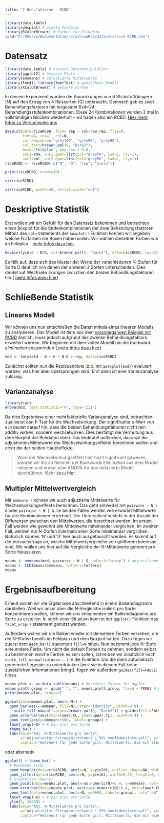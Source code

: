 ```yaml
---
title: "2 Beh.faktoren - RCBD"
---
```


```r
library(data.table)
library(desplot) # plotte Feldplan
library(RColorBrewer) # Farben für Feldplan
load("D:/RKurse/Dokumentation/crashcouRse/datasets/rice RCBD.rda")
```

# Datensatz

```r
library(data.table) # bessere Datenmanipulation
library(ggplot2) # bessere Plots
library(emmeans) # adjustierte Mittelwerte
library(lme4); library(lmerTest) # gemischtes Modell
library(RColorBrewer) # bessere Farben
```

In diesem Experiment wurden die Auswirkungen von 6 Stickstoffdüngern (N) auf den Ertrag von 4 Reissorten (G) untersucht. Demnach gab es zwei Behandlungsfaktoren mit insgesamt 6x4=24 Behandlungsstufenkombinationen. Diese 24 Kombinationen wurden 3 mal in vollständigen Blöcken wiederholt - wir haben also ein RCBD. [Hier mehr Infos zu Versuchsdesigns](appendix_designs.html)

```r
desplot(data=riceRCBD, form= rep ~ col+row|rep, flip=T,
        text=G, cex=1, col=N,
        col.regions=c("grey100", "grey90", "grey80"),
        col.text=brewer.pal(6, "Dark2"),
        main="Feldplan", key.cex = 0.6,
        out1=row, out1.gpar=list(col="grey50", lwd=1, lty=1),
        out2=col, out2.gpar=list(col="grey50", lwd=1, lty=1))
riceRCBD <- riceRCBD[,c("N", "G", "rep", "yield")]
```

<div class = "row"> <div class = "col-md-6">
```r
print(riceRCBD, nrows=10)
```
</div> <div class = "col-md-6">
```r
str(riceRCBD)
```
```r
str(riceRCBD, width=40, strict.width="cut")
```
</div> </div>

# Deskriptive Statistik
Erst wollen wir ein Gefühl für den Datensatz bekommen und betrachten einen Boxplot für die Stufenkombinationen der zwei Behandlungsfaktoren. Mittels des `col=` statements der `boxplot()` Funktion können wir angeben welche Füllfarben die Boxen haben sollen. Wir wählen dieselben Farben wie im Feldplan - [mehr Infos dazu hier](datr_desplot.html).

```r
boxplot(yield ~ N*G, col=brewer.pal(6, "Dark2"), data=riceRCBD, las=2) # las=2 dreht die Achsenbeschriftung
```

Es fällt auf, dass sich das Muster der Werte der verschiedenen N-Stufen für Sorte D deutlich von denen der anderen 3 Sorten unterscheiden. Dies deutet auf Wechselwirkungen zwischen den beiden Behandlungsfaktoren hin ( [mehr Infos dazu hier](appendix_interaktionen.html)). 

# Schließende Statistik
## Lineares Modell
Wir können uns nun entschließen die Daten mittels eines linearen Modells zu analysieren. Das Modell ist dem aus dem [vorangegangen Beispiel mit RCBD](1f_rcbd.html) ähnlich, muss jedoch aufgrund des zweiten Behandlungsfaktors erweitert werden. Wir beginnen mit dem vollen Modell um die *backward elimination* anzuwenden ( [mehr Infos dazu hier](appendix_interaktionen.html)).

```r
mod <- lm(yield ~ N + G + N:G + rep, data=riceRCBD)
```

Zunächst sollten nun die Residuenplots (z.b. mit `autoplot(mod)`) evaluiert werden, was hier aber übersprungen wird. Erst dann ist eine Varianzanalyse zulässig.

## Varianzanalyse

```r
library(car)
Anova(mod, test.statistic="F", type="III")
```

Da dies Ergebnisse einer mehrfaktorielle Varianzanalyse sind, betrachten zualleerst den F-Test für die Wechselwirkung. Der signifikante p-Wert von `G:N` deutet darauf hin, dass die beiden Behandlungsfaktoren nicht rein additiv wirken, sondern wechselwirken. Dies bestätigt die Vermutung aus dem Boxplot der Rohdaten oben. Das bedeutet außerdem, dass wir die adjustierten Mittelwerte der Wechselwirkungseffekte berechnen wollen und *nicht* die der beiden Haupteffekte.

> Wäre der Wechselwirkungseffekt hier nicht signifikant gewesen, würden wir ihn im Rahmen der Backwards Elimination aus dem Modell nehmen und erneut eine ANOVA für das reduzierte Modell durchführen. Mehr dazu [hier](appendix_interaktionen.html).

## Multipler Mittelwertvergleich

Mit `emmeans()` können wir auch adjustierte Mittelwerte für Wechselwirkungseffekte berechnen. Das geht entweder mit `pairwise ~ N : G` oder `pairwise ~ N | G`. Im beiden Fällen werden wie erwartet Mittelwerte für alle Kombinationen errechnet. Der Unterschied besteht in der Anzahl der Differenzen zwischen den Mittelwerten, die berechnet werden. Im ersten Fall werden wie gewohnt alle Mittelwerte miteinander verglichen. Im zweiten Fall, werden nur N-Stufen innerhalb einer Sorte miteinander verglichen. Natürlich können 'N' und 'G' hier auch ausgetauscht werden. Es kommt auf die Versuchsfrage an, welche Mittelwertvergleiche von größerem Interesse sind. Wir wollen uns hier auf die Vergleiche der N-Mittelwerte getrennt pro Sorte fokussieren.

```r
means <- emmeans(mod, pairwise ~ N | G, adjust="tukey") # adjust="none" für t-test
means <- CLD(means$emmeans, Letters=letters)
means
```

# Ergebnisaufbereitung

Erneut wollen wir die Ergebnisse abschließend in einem Balkendiagramm darstellen. Weil wir unser aber die N-Vergleiche isoliert pro Sorte konzentrieren wollen, können wir uns entscheiden ein Balkendiagramm pro Sorte zu erstellen. In solch einer Situation kann in der `ggplot()` Funktion das `facet_wrap()` statement genutzt werden. 

Außerdem wollen wir die Balken wieder mit denselben Farben versehen, die die N-Stufen bereits im Feldplan und dem Boxplot hatten. Dazu fügen wir zuerst dem `geom_bar()` statement `fill=N` hinzu. Nun bekommt jede N-Stufe eine andere Farbe. Um nicht die default Farben zu nehmen, sondern selbst zu bestimmen welche Farben es sein sollen, schreiben wir zusätzlich noch `scale_fill_manual(values=...)` in die Funktion. Um die dann automatisch generierte Legende zu unterdrücken (weil sie in diesem Fall keine zusätzlichen Informationen bringt), fügen wir außerdem `guides(fill=FALSE)` hinzu.

```r
means.plot <- as.data.table(means) # korrektes Format für ggplot
means.plot$.group <- gsub(" ", "", means.plot$.group, fixed = TRUE) # Entferne Leerzeichen
print(means.plot, nrows=2)

ggplot(data=means.plot, aes(x=N)) +
  geom_bar(aes(y=emmean, fill=N), stat="identity", width=0.8) +
    scale_fill_manual(values=brewer.pal(6, "Dark2")) + guides(fill=FALSE) +
  geom_errorbar(aes(ymin=lower.CL, ymax=upper.CL), width=0.4) +
  geom_text(aes(y=emmean+1500, label=.group)) +
  facet_wrap(~G) + # ein plot pro Sorte
  theme_bw() +
  labs(main="Adj. N-Mittelwerte pro Sorte",
       y="Adjustierter Ertragsmittelwert ± 95% Konfidenzintervall", x="N-Dünger",
       caption="Getrennt für jede Sorte gilt: Mittelwerte, die mit einem gemeinsamen Buchstaben versehen sind,\n sind laut Tukey-test nicht signifikant voneinander verschieden.")
```

oder alternativ

```r
ggplot() + theme_bw() +
  # Rohdaten (crd)
  geom_boxplot(data=riceRCBD, aes(x=N, y=yield), outlier.shape=NA, width=0.6) +
  geom_jitter(data=riceRCBD, aes(x=N, y=yield), width=0.25, height=0, shape=1) +
  # Ergebnisse (means)
  geom_point(data=means.plot, aes(x=as.numeric(N)+0.4, y=emmean), col="red", shape=16, size=2) +
  geom_errorbar(data=means.plot, aes(x=as.numeric(N)+0.4, ymin=lower.CL, ymax=upper.CL), col="red", width=0.1) +  
  geom_text(data=means.plot, aes(x=N, y=9600, label=.group), col="red") +
  facet_wrap(~G) + # ein plot pro Sorte
  ylim(0, 10000) +
  labs(main="Adj. N-Mittelwerte pro Sorte",
       y="Adjustierter Ertragsmittelwert ± 95% Konfidenzintervall", x="N-Dünger",
       caption="Getrennt für jede Sorte gilt: Mittelwerte, die mit einem gemeinsamen Buchstaben versehen sind,\n sind laut Tukey-test nicht signifikant voneinander verschieden.")
```
